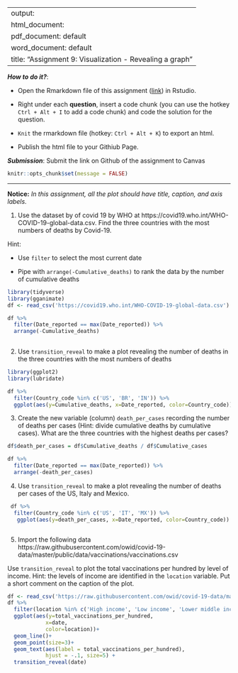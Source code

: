 
---
output: 
  html_document:
  pdf_document: default
  word_document: default
title: "Assignment 9: Visualization - Revealing a graph"
---

***How to do it?***: 

- Open the Rmarkdown file of this assignment ([link](assignment9.Rmd)) in Rstudio. 

- Right under each **question**, insert  a code chunk (you can use the hotkey `Ctrl + Alt + I` to add a code chunk) and code the solution for the question. 

- `Knit` the rmarkdown file (hotkey: `Ctrl + Alt + K`) to export an html.  

-  Publish the html file to your Githiub Page. 

***Submission***: Submit the link on Github of the assignment to Canvas

```r
knitr::opts_chunk$set(message = FALSE)
```


-------

**Notice:** *In this assignment, all the plot should have title, caption, and axis labels. *

1. Use the dataset by of covid 19 by WHO at https://covid19.who.int/WHO-COVID-19-global-data.csv. Find the three countries with the most numbers of deaths by Covid-19. 

Hint: 

-  Use `filter` to select the most current date 

-  Pipe with `arrange(-Cumulative_deaths)` to rank the data by the number of cumulative deaths
```r
library(tidyverse)
library(gganimate)
df <- read_csv('https://covid19.who.int/WHO-COVID-19-global-data.csv')

df %>%
  filter(Date_reported == max(Date_reported)) %>%  
  arrange(-Cumulative_deaths)
  

```


2. Use `transition_reveal` to make a plot revealing the number of deaths in the three countries with the most numbers of deaths
```r
library(ggplot2)
library(lubridate)

df %>% 
  filter(Country_code %in% c('US', 'BR', 'IN')) %>% 
  ggplot(aes(y=Cumulative_deaths, x=Date_reported, color=Country_code)) + geom_line() + transition_reveal(Date_reported)
```


3. Create the new variable (column) `death_per_cases` recording the number of deaths per cases (Hint: divide cumulative deaths by cumulative cases).  What are the three countries with the highest deaths per cases? 
```r
df$death_per_cases = df$Cumulative_deaths / df$Cumulative_cases

df %>% 
  filter(Date_reported == max(Date_reported)) %>% 
  arrange(-death_per_cases)
```


4. Use `transition_reveal` to make a plot revealing the number of deaths per cases of the US, Italy and Mexico. 
```r
 df %>% 
  filter(Country_code %in% c('US', 'IT', 'MX')) %>%
   ggplot(aes(y=death_per_cases, x=Date_reported, color=Country_code)) + geom_line() + transition_reveal(Date_reported)
```
```
```
5. Import the following data https://raw.githubusercontent.com/owid/covid-19-data/master/public/data/vaccinations/vaccinations.csv
                      
Use `transition_reveal` to plot the total vaccinations per hundred by level of income. Hint: the levels of income are identified in the `location` variable. Put a short comment on the caption of the plot. 
```r
df <- read_csv('https://raw.githubusercontent.com/owid/covid-19-data/master/public/data/vaccinations/vaccinations.csv')
df %>% 
  filter(location %in% c('High income', 'Low income', 'Lower middle income', 'Upper middle income')) %>%
  ggplot(aes(y=total_vaccinations_per_hundred,
            x=date,
            color=location))+ 
  geom_line()+
  geom_point(size=3)+
  geom_text(aes(label = total_vaccinations_per_hundred), 
            hjust = -.1, size=5) +
  transition_reveal(date)

```
